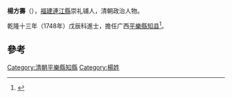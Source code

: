 '''楊方壽'''（{{bd|?||?|}}），[[福建|福建]][[連江縣|連江縣]]崇礼铺人，清朝政治人物。

乾隆十三年（1748年）戊辰科進士，擔任广西[[平樂縣|平樂縣]][[知县|知县]]<ref>{{cite news|title=《连江县志》 第一节　历代进士表|url=http://www.fzdqw.com/showtext.asp?ToBook=1113&index=2442|accessdate=2013-09-02|newspaper=福州地情網|deadurl=yes|archiveurl=https://archive.is/20130903013436/http://www.fzdqw.com/showtext.asp?ToBook=1113&index=2442|archivedate=2013-09-03}}</ref>。

==參考==
{{reflist}}
{{清朝人物小作品}}
{{乾隆十三年戊辰科殿試金榜}}
{{DEFAULTSORT:Yang楊}}
[[Category:清朝平樂縣知縣|Category:清朝平樂縣知縣]]
[[Category:楊姓|Category:楊姓]]